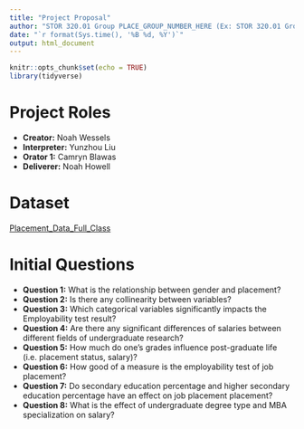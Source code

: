 ```yaml
---
title: "Project Proposal"
author: "STOR 320.01 Group PLACE_GROUP_NUMBER_HERE (Ex: STOR 320.01 Group 12)"
date: "`r format(Sys.time(), '%B %d, %Y')`"
output: html_document
---
```


```r
knitr::opts_chunk$set(echo = TRUE)
library(tidyverse)
```

# Project Roles

- **Creator:** Noah Wessels
- **Interpreter:** Yunzhou Liu
- **Orator 1:** Camryn Blawas
- **Deliverer:** Noah Howell

# Dataset

[Placement_Data_Full_Class](https://www.kaggle.com/benroshan/factors-affecting-campus-placement/data)

# Initial Questions

- **Question 1:** What is the relationship between gender and placement?
- **Question 2:** Is there any collinearity between variables?
- **Question 3:** Which categorical variables significantly impacts the Employability test result? 
- **Question 4:** Are there any significant differences of salaries between different fields of undergraduate research?
- **Question 5:** How much do one's grades influence post-graduate life (i.e. placement status, salary)?
- **Question 6:** How good of a measure is the employability test of job placement?
- **Question 7:** Do secondary education percentage and higher secondary education percentage have an effect on job placement placement?
- **Question 8:** What is the effect of undergraduate degree type and MBA specialization on salary?
